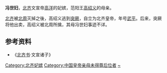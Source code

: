 '''冯世妇'''，[[北齐|北齐]]文宣帝[[齐文宣帝|高洋]]的妃嫔，范阳王[[高绍义|高绍义]]的母亲。

[[北齐|北齐]]被[[北周|北周]]灭掉之後，高绍义逃到[[突厥|突厥]]，自立为北齐皇帝，年号[[武平_(北齐)|武平]]。后来，突厥将他出卖，高绍义被北周所擒，其母冯世妇事迹不详。

==参考资料==
*《[[北齐书|北齐书]]·文宣诸子》

{{北齐皇后}}
{{DEFAULTSORT:F}}
[[Category:北齐妃嫔|Category:北齐妃嫔]]
[[Category:中国皇帝亲母未得尊后位者|Category:中国皇帝亲母未得尊后位者]]
[[Category:冯姓|~]]